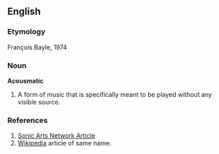 ==English==
===Etymology===
François Bayle, 1974

===Noun===
'''Acousmatic'''
# A form of music that is specifically meant to be played without any visible source.

===References===
#[http://www.sonicartsnetwork.org/ARTICLES/ARTICLE1996DHOMONT.html Sonic Arts Network Article]
#[http://www.wikipedia.org/ Wikipedia] article of same name.